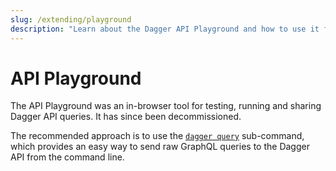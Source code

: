 ```yaml
---
slug: /extending/playground
description: "Learn about the Dagger API Playground and how to use it for testing and sharing API queries."
---
```


# API Playground

The API Playground was an in-browser tool for testing, running and sharing Dagger API queries. It has since been decommissioned.

The recommended approach is to use the [`dagger query`](./clients-cli.mdx) sub-command, which provides an easy way to send raw GraphQL queries to the Dagger API from the command line.
